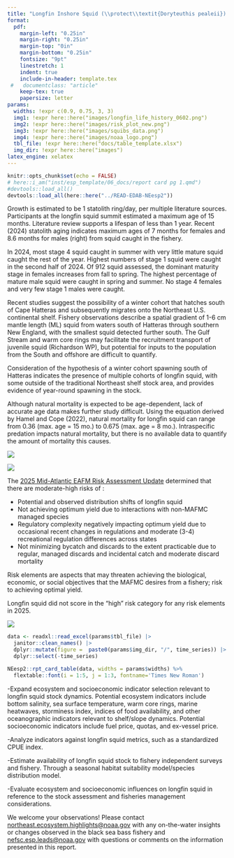 ```yaml
---
title: "Longfin Inshore Squid (\\protect\\textit{Doryteuthis pealeii}) \\linebreak Ecosystem & Socioeconomic Profile (ESP) Snapshot"
format: 
  pdf:
    margin-left: "0.25in"
    margin-right: "0.25in"
    margin-top: "0in"
    margin-bottom: "0.25in"
    fontsize: "9pt"
    linestretch: 1
    indent: true
    include-in-header: template.tex    
 #   documentclass: "article"
    keep-tex: true
    papersize: letter
params:
  widths: !expr c(0.9, 0.75, 3, 3)
  img1: !expr here::here("images/longfin_life_history_0602.png")
  img2: !expr here::here("images/risk_plot_new.png")
  img3: !expr here::here("images/squibs_data.png")
  img4: !expr here::here("images/noaa_logo.png")
  tbl_file: !expr here::here("docs/table_template.xlsx")
  img_dir: !expr here::here("images")
latex_engine: xelatex
---
```

```r
knitr::opts_chunk$set(echo = FALSE)
# here::i_am("inst/esp_template/06_docs/report card pg 1.qmd")
#devtools::load_all()
devtools::load_all(here::here("../READ-EDAB-NEesp2"))
``` 

\backgroundsetup{
  scale=1,
  angle=0,
  opacity=0,
  contents={\includegraphics[width=\paperwidth,height=\paperheight]{bg_pg1.jpg}}
 }
\BgThispage 

\vspace{-2.0cm}
\section{Spring 2026} 

::::: {layout="[[0.575, 0.025, 0.4]] "}

:::: {}

:::{}
\vspace{0.50cm}
\raggedright
\section{Key Findings from the Life History Working Group}

\subsection{Lifespan and aging}
Growth is estimated to be 1 statolith ring/day, per multiple literature sources. Participants at the longfin squid summit estimated a maximum age of 15 months. Literature review supports a lifespan of less than 1 year. Recent (2024) statolith aging indicates maximum ages of 7 months for females and 8.6 months for males (right) from squid caught in the fishery.

\vspace{0.25cm}

\subsection{Maturity (from SQUIBS)}
In 2024, most stage 4 squid caught in summer with very little mature squid caught the rest of the year. Highest numbers of stage 1 squid were caught in the second half of 2024. Of 912 squid assessed, the dominant maturity stage in females increases from fall to spring. The highest percentage of mature male squid were caught in spring and summer. No stage 4 females and very few stage 1 males were caught.

\vspace{0.25cm}

\subsection{Migration and movement dynamics}
Recent studies suggest the possibility of a winter cohort that hatches south of Cape Hatteras and subsequently migrates onto the Northeast U.S. continental shelf. Fishery observations describe a spatial gradient of 1-6 cm mantle length (ML) squid from waters south of Hatteras through southern New England, with the smallest squid detected further south. The Gulf Stream and warm core rings may facilitate the recruitment transport of juvenile squid (Richardson WP), but potential for inputs to the population from the South and offshore are difficult to quantify.

\vspace{0.25cm}

\subsection{Reproductive dynamics}
Consideration of the hypothesis of a winter cohort spawning south of Hatteras indicates the presence of multiple cohorts of longfin squid, with some outside of the traditional Northeast shelf stock area, and provides evidence of year-round spawning in the stock.

\vspace{0.25cm}

\subsection{Natural mortality}
Although natural mortality is expected to be age-dependent, lack of accurate age data makes further study difficult. Using the equation derived by Hamel and Cope (2022), natural mortality for longfin squid can range from 0.36 (max. age = 15 mo.) to 0.675 (max. age = 8 mo.). Intraspecific predation impacts natural mortality, but there is no available data to quantify the amount of mortality this causes.
:::

\vspace{0.25cm}

:::{}
\vspace{0.50cm}
![](`r params$img1`)
:::

::::

::::{}
\hfill
::::

::::{}
:::{}
\vspace{0.50cm}
\section{Age Frequency from SQUIBS}
![](`r params$img3`)
:::

:::{}
\section{Key Points from the Mid-Atlantic Risk Assessment}

\raggedright
<!-- maybe this is being centered because it's the only section without a header? -->
The [2025 Mid-Atlantic EAFM Risk Assessment Update](https://static1.squarespace.com/static/511cdc7fe4b00307a2628ac6/t/67d45b1680e8654ecaf1b98e/1741970199497/b_Draft+MAB_RiskAssess_2025.pdf) determined that there are moderate-high risks of :

- Potential and observed distribution shifts of longfin squid
- Not achieving optimum yield due to interactions with non-MAFMC managed species
- Regulatory complexity negatively impacting optimum yield due to occasional recent changes in regulations and moderate (3-4) recreational regulation differences across states
- Not minimizing bycatch and discards to the extent practicable due to regular, managed discards and incidental catch and moderate discard mortality

Risk elements are aspects that may threaten achieving the biological, economic, or social objectives that the MAFMC desires from a fishery; risk to achieving optimal yield. 

Longfin squid did not score in the “high” risk category for any risk elements in 2025.

:::

:::{}
\vspace{0.25cm}

![](`r params$img2`)
:::
::::

:::::

\newpage

\backgroundsetup{
  contents={\includegraphics[width=\paperwidth,height=\paperheight]{bg_pg2.jpg}}
  }
\BgThispage 
<!-- not sure why this doesn't work -->

\newgeometry{top=0.25in, left=0.25in, right=0.25in, bottom=0.25in}

```r
data <- readxl::read_excel(params$tbl_file) |>
  janitor::clean_names() |>
  dplyr::mutate(figure =  paste0(params$img_dir, "/", time_series)) |>
  dplyr::select(-time_series)
```

::: {}
```r
NEesp2::rpt_card_table(data, widths = params$widths) %>% 
  flextable::font(i = 1:5, j = 1:3, fontname='Times New Roman')
```

\section{Research Recommendations}

\raggedright
-Expand ecosystem and socioeconomic indicator selection relevant to longfin squid stock dynamics. Potential ecosystem indicators include bottom salinity, sea surface temperature, warm core rings, marine heatwaves, storminess index, indices of food availability, and other oceanographic indicators relevant to shelf/slope dynamics. Potential socioeconomic indicators include fuel price, quotas, and ex-vessel price.

\vspace{0.25cm}

-Analyze indicators against longfin squid metrics, such as a standardized CPUE index. 

\vspace{0.25cm}

-Estimate availability of longfin squid stock to fishery independent surveys and fishery. Through a seasonal habitat suitability model/species distribution model. 

\vspace{0.25cm}

-Evaluate ecosystem and socioeconomic influences on longfin squid in reference to the stock assessment and fisheries management considerations.

\vspace{2.0cm}

\centering\normalsize

We welcome your observations! Please contact [northeast.ecosystem.highlights@noaa.gov](northeast.ecosystem.highlights@noaa.gov) with any on-the-water insights or changes observed in the black sea bass fishery and [nefsc.esp.leads@noaa.gov](nefsc.esp.leads@noaa.gov) with questions or comments on the information presented in this report.
:::